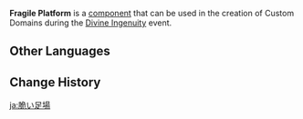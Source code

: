{{Component Infobox
|id          = 3003
|image       = Item Fragile Platform.png
|load        = 1
|event       = Divine Ingenuity
|description = A platform that shatters a short while after contact.
|placement   = Free
|category    = Mechanisms
|size        = 5 · 5 · 2
}}
'''Fragile Platform''' is a [[component]] that can be used in the creation of Custom Domains during the [[Divine Ingenuity]] event.

==Other Languages==
{{Other Languages
|default_hidden = 1
|en      = Fragile Platform
|zhs     = 易碎平台
|zhs_rm  = Yìsuì Píngtái
|zht     = 易碎平臺
|zht_rm  = Yìsuì Píngtái
|ja      = 脆い足場
|ja_rm   = Moroi Ashiba
|ko      = 취약한 플랫폼
|es      = Plataforma frágil
|fr      = Plateforme fragile
|ru      = Хрупкая платформа
|th      = แท่นที่เปราะบาง
|th_rm   = 
|vi      = Nền Rạn Nứt
|de      = Zerbrechliche Plattform
|id      = Lantai Rapuh
|pt      = Plataforma Frágil
|tr      = Kırılgan Platform
|it      = Piattaforma fragile
}}

==Change History==
{{Change History|2.5}}

[[ja:脆い足場]]